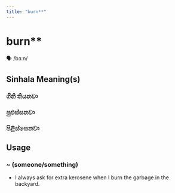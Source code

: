 ```yaml
---
title: "burn**"
---
```


# burn**

🗣️ /bɜːn/

## Sinhala Meaning(s)

### ගිනි තියනවා
### පුළුස්සනවා
### පිළිස්සෙනවා

## Usage

### ~ (someone/something)

- I always ask for extra kerosene when I burn the garbage in the backyard.


